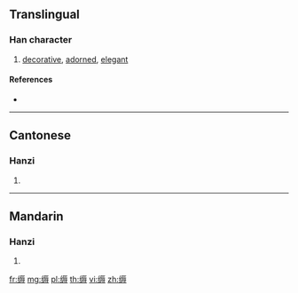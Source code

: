 {{character info/new}}
{{also|縟}}
==Translingual==

===Han character===
{{Han char|rn=120|rad=纟|as=10|sn=13|four=|canj=VMMVI}}

# [[decorative]], [[adorned]], [[elegant]]

====References====
* {{Han ref|kx=0944.251|hdz=53435.010|uh=7F1B|ud=32539}}

----

==Cantonese==

===Hanzi===
{{yue-hanzi|jyut=juk6|y=yuk6|tra=縟}}

# {{defn|lang=yue|sort=纟10}}

----

==Mandarin==

===Hanzi===
{{cmn-hanzi|tra=縟|pin=[[rù]] ([[ru4]])|wg=ju<sup>4</sup>}}

# {{defn|lang=cmn|sort=纟10}}

[[fr:缛]]
[[mg:缛]]
[[pl:缛]]
[[th:缛]]
[[vi:缛]]
[[zh:缛]]
